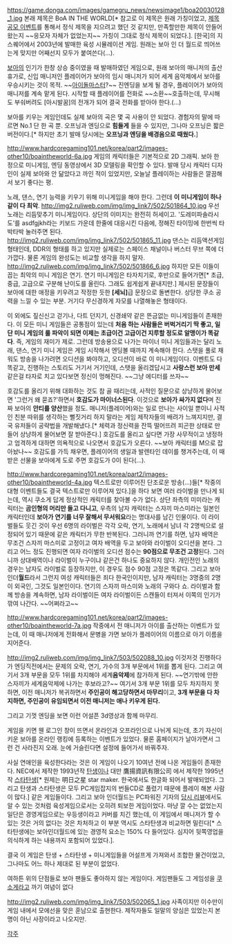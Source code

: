 https://game.donga.com/images/gamegru_news/newsimage1/boa20030128_1.jpg
본래 제목은 BoA IN THE WORLD[* 참고로 이 제목은 원래 가칭이었고, [https://game.donga.com/13777/ 제목공모 이벤트]를 통해서 정식 제목을 지으려고 했던 것 같지만, 만족할만한 제목이 안들어왔는지 ~~응모자 자체가 없었는지~~ 가칭이 그대로 정식 제목이 되었다.]. [한국]의 지스퀘어에서 2003년에 발매한 육성 시뮬레이션 게임. 원래는 보아 인 더 월드로 띄어쓰는게 맞지만 어째선지 모두가 붙여쓴다(...).

[[BoA|보아]]의 인기가 한창 상승 중이였을 때 발매하였던 게임으로, 원래 보아의 매니저의 출산 휴가로, 신입 매니저인 플레이어가 보아의 임시 매니저가 되어 세계 음악제에서 보아를 우승시키는 것이 목적. ~~[[아이돌마스터]]?~~
진엔딩을 보게 될 경우, 플레이어가 보아의 매니저를 계속 맡게 된다.
시작할 때 플레이어를 전화로 ~~소환~~호출하는데, 무시해도 부숴버려도 [아시발꿈]의 전개가 되어 결국 전화를 받아야 한다.(...)

보아를 키우는 게임인데도 실제 보아의 곡은 몇 곡 사용이 안 되었다. 경험자의 말에 따르면 No.1 단 한 곡 뿐. 오프닝과 엔딩으로 '''힘들게''' 들을 수 있지만, 그나마 오프닝은 짧은 버전이다.[* 하지만 초기 발매 당시에는 '''오프닝과 엔딩을 배경음으로 때웠다.''']

http://www.hardcoregaming101.net/korea/part2/images-other10/boaintheworld-6a.jpg
게임의 캐릭터들은 기본적으로 2D 그래픽. 보아 한정으로 미니게임, 엔딩 동영상에서 3D 모델링을 확인할 수 있다. 발매 당시 캐릭터 디자인이 실제 보아와 안 닮았다고 까인 적이 있었지만, 오늘날 플레이하는 사람들은 깔끔해서 보기 좋다는 평.

노래, 댄스, 연기 능력을 키우기 위해 미니게임을 해야 한다. 그런데 '''이 미니게임이 하나 같이 다 최악'''. 
http://img2.ruliweb.com/img/img_link7/502/501864_10.jpg
우선 노래는 리듬맞추기 미니게임이다. 상단의 이미지는 완전히 허세이고. '도레미파솔라시도'를 asdfgjkh라는 키보드 가운데 한줄에 대응시킨 다음에, 정해진 타이밍에 한번씩 타박타박 눌러주면 된다.
http://img2.ruliweb.com/img/img_link7/502/501865_11.jpg
댄스는 리듬액션게임 형태인데, DDR의 형태를 하고 있지만 실제로는 스페이스 채널이나 버스터 무브 쪽에 더 가깝다. 물론 게임의 완성도는 비교할 생각을 하지 말자.
http://img2.ruliweb.com/img/img_link7/502/501866_6.jpg
하지만 모든 이들이 꼽는 최악의 미니 게임은 연기. 연기 미니게임은 타자치기로, 후반으로 들어가면[* 초급, 중급, 고급으로 구분해 난이도를 올린다. 그래도 쉽게쉽게 끝내지만.] 제시된 문장들이 보아에 대한 애정을 키우려고 작정한 듯한 '''[세뇌]'''급 문장으로 돌변한다. 상당한 쿠소 공력을 느낄 수 있는 부분. 거기다 무신경하게 자모를 나열해놓은 형태이다.

이 외에도 짚신신고 걷기나, 다트 던지기, 신경쇄약 같은 뜬금없는 미니게임들이 존재한다. 이 모든 미니 게임들은 공통점이 있는데 '''처음 하는 사람들은 버벅거리기 딱 좋고, 일단 미니 게임의 룰 파악이 되면 이제는 초급이건 고급이건 지루할 정도로 알맹이가 똑같다'''. 즉, 게임의 재미가 제로. 그런데 방송용으로 나가는 마이너 미니 게임들과는 달리 노래, 댄스, 연기 미니 게임은 게임 시작해서 엔딩볼 때까지 계속해야 한다. 스탯을 풀로 채워도 방송을 나가려면 오디션을 봐야하고, 오디션이 바로 이 미니게임이다. 이벤트도 다 똑같고, 진행하는 스토리도 거기서 거기인데, 스탯을 올리겠답시고 '''사랑스런 보아 만세''' 같은걸 타자로 치고 있다보면 정신이 멍해진다.  ~~그냥 에디터를 쓰자~~

호감도를 올리기 위해 대화하는 것도 참 골 때리는데, 사적인 질문으로 상냥하게 물어보면 '그런거 왜 묻죠?'하면서 '''호감도가 마이너스된다'''. 이것으로 '''보아가 싸가지 없다'''며 진짜 보아의 '''안티를 양산'''했을 정도. 매니저(플레이어)와는 일로 만나는 사이일 뿐이니 사적인 친분 따위를 생각하는 뻘짓거리 하지 말라는 게임 제작자들의 배려가 느껴지지만, 결국 유저들이 공략법을 개발해냈다.[* 체력과 정신력을 잔뜩 떨어뜨려 피곤한 상태로 만들어 상냥하게 물어보면 잘 받아준다.] 호감도를 올리고 싶다면 가장 사무적이고 냉정하고 엄격하게 대하면 의욕적으로 나오면서 호감도가 오른다. ~~보아 캐릭터를 M으로 잡아놨나~~ 호감도를 가득 채우면, 플레이어의 생일과 발렌타인 데이를 챙겨주는데, 이 때 받은 선물을 보아에게 도로 주면 호감도가 0이 된다(...).

http://www.hardcoregaming101.net/korea/part2/images-other10/boaintheworld-4a.jpg
텍스트로만 이루어진 단조로운 방송(...)들[* 작중의 대형 이벤트들도 결국 텍스트로만 이루어져 있다.]을 하다 보면 여러 라이벌을 만나게 되는데, 역시 쿠소게 답게 정상적인 캐릭터를 찾아볼 수가 없다. 상단 좌측의 미미라는 캐릭터는 '''곰인형의 머리만 들고 다니고''', 우측의 남자 캐릭터는 스자끼 마스미라는 일본인 캐릭터인데 '''보아가 연기를 너무 잘해서 무서워요'''라는 명대사를 남긴 인물이다. 
이 라이벌들도 웃긴 것이 우선 6명의 라이벌은 각각 오락, 연기, 노래에서 남녀 각 2명씩으로 설정되어 있기 때문에 같은 캐릭터가 무한 반복된다. 그러니까 연기를 하면, 남자 배역은 무조건 스자끼 마스미로 고정이고 여자 배역을 두고 보아와 라이벌이 오디션을 본다. 그리고 어느 정도 진행되면 여자 라이벌의 오디션 점수는 '''90점으로 무조건 고정'''된다. 그러니까 상대배역이나 라이벌이 누구이냐 같은건 하나도 중요하지 않다. 개인전인 노래의 경우는 남자도 라이벌로 등장하지만, 이 경우도 점수 90점 고정은 똑같다.
그리고 보아 인더'''월드'''라서 그런지 여성 캐릭터들은 죄다 한국인이지만, 남자 캐릭터는 3명중의 2명이 외국인, 그것도 일본인이다. 연기의 스자끼 마스미와 노래의 구와다 쇼. 
라이벌과 함께 방송을 계속하면, 남자 라이벌이든 여자 라이벌이든 스캔들이 터져서 이쪽의 인기가 깎여 나간다. ~~어쩌라고~~

http://www.hardcoregaming101.net/korea/part2/images-other10/boaintheworld-7a.jpg
작중에서 전 매니저가 아이를 출산하는 이벤트가 있는데, 이 때 매니저에게 전화해서 문병을 가면 보아가 플레이어의 이름으로 아기 이름을 지어준다.

http://img2.ruliweb.com/img/img_link7/503/502088_10.jpg
이것저것 진행하다가 엔딩직전에서는 문제의 오락, 연기, 가수의 3개 부문에서 1위를 뽑게 된다. 그리고 여기서 3개 부문을 모두 1위를 차지해야 세계'''음악제'''에 참가하게 된다. ~~연기밖에 안한 스자끼가 세계음악제에 나가는 후보라고?~~ 여기서 3개 부문 1위를 모두 차지하지 못하면, 이전 매니저가 복귀하면서 '''주인공이 해고당하면서 마무리'''이고, '''3개 부문을 다 차지하면, 주인공이 유임되면서 이전 매니저는 애나 키우게 된다.'''

{{{#!html
<iframe title='보아 인 더 월드 엔딩' width='502px' height='399px' src='http://videofarm.daum.net/controller/video/viewer/Video.html?vid=G9PPrmBoUH8$&play_loc=undefined&alert=true' frameborder='0' scrolling='no' ></iframe>
}}}
그리고 기껏 엔딩을 보면 이런 어설픈 3d영상과 함께 마무리.

게임을 키면 웬 로그인 창이 뜨면서 온라인과 오프라인으로 나뉘게 되는데, 초기 자신이 키운 보아를 온라인 랭킹에 등록하는 이벤트가 있었다. 물론 홈페이지가 날아가면서 그런 건 사라진지 오래. 눈에 거슬린다면 설정에 들어가서 바꿔주자.

사실 연애인을 육성한다라는 것은 이 게임이 나오기 10여년 전에 나온 게임들이 존재한다. NEC에서 제작한 1993년작 [[탄생]]이나 대만 鷹揚資訊有限公司 에서 제작한 1995년작 [[스타탄생]][* 원제는 明日之星 star maker. 한국에서도 한글화 되어서 발매되었다. 그리고 탄생과 스타탄생은 모두 PC게임잡지의 번들CD로 풀렸기 때문에 플레이 해본 사람이 많다.] 같은 게임들이다. 그리고 보아 인더월드는 PC파워진 기자의 [http://www.gamemeca.com/preview/view.php?gid=118858 당시 리뷰]에서도 알 수 있는 것처럼 육성게임으로서는 오히려 퇴보한 게임이었다. 마냥 깔 수는 없었는지 일단은 경영게임으로는 우등생이라고 커버를 치긴 했는데, 이 게임에서 매니저가 할 수 있는 것은 거의 없다는 것은 차처하고 이 부분 역시도 스타탄생과 비교하면 밀린다[* 스타탄생에는 보아인더월드에 있는 경영적 요소는 150% 다 들어있다. 심지어 뒷쪽영업을 의식하게 하는 내용까지 포함되어 있었다.]. 

결국 이 게임은 탄생 + 스타탄생 + 미니게임들을 어설프게 가져와서 조합한 물건이었고, 그나마도 어느 하나 제대로 된 부분이 없었다.  

여하튼 위의 단점들로 보아 팬들도 좋아하지 않는 게임이다. 게임팬들도 그 게임성을 [[쿠소게]]라고 까기 여념이 없다

http://img2.ruliweb.com/img/img_link7/503/502065_1.jpg
사족이지만 이수만이 게임 내에서 모에선을 맞은 훈남으로 출현한다. 제작자들도 일말의 양심은 있었는지 본명이 아닌 사장이라고 나오지만.

[[각주]]
